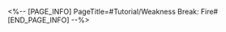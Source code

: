 <%-- [PAGE_INFO]
PageTitle=#Tutorial/Weakness Break: Fire#
[END_PAGE_INFO] --%>
{{Tutorial
|sort      = 220401
|title     = Weakness Break: Fire
|subtitle  = 
|type      = Battle
|about     = 
|image1    = Tutorial Weakness Break Fire 1.png{{subst:void|<!--$UPLOAD:<<SpriteOutput/TutorialPic/TutorialPage_220401.png>-<Tutorial Weakness Break Fire 1.png>>}}
|text1     = Using {{Color|h|nobold=1|Fire}} attacks to trigger Weakness Break will immediately deal {{Color|h|nobold=1|Fire Break DMG}} and apply the {{Color|h|nobold=1|Burn}} effect. {{Color|h|nobold=1|Burn}} will cause enemies to take Fire DoT {{Color|h|nobold=1|at the start of their turn}}.
}}